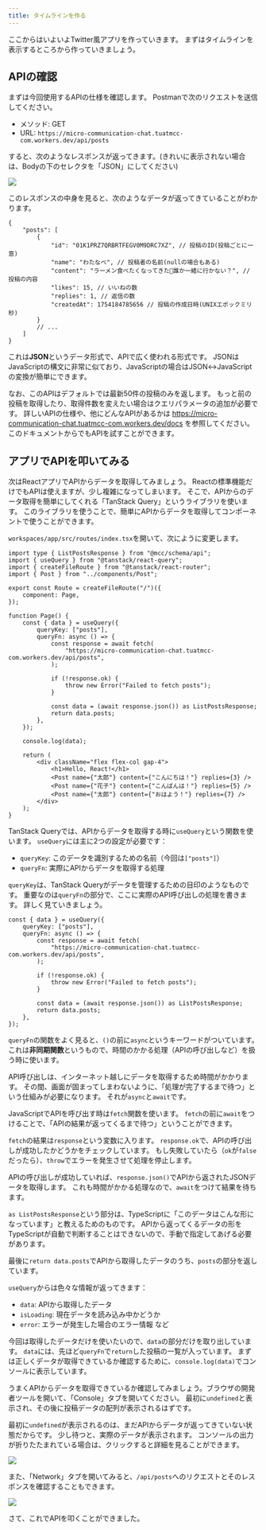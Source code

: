 ```yaml
---
title: タイムラインを作る
---
```



ここからはいよいよTwitter風アプリを作っていきます。
まずはタイムラインを表示するところから作っていきましょう。

## APIの確認

まずは今回使用するAPIの仕様を確認します。
Postmanで次のリクエストを送信してください。

- メソッド: GET
- URL: `https://micro-communication-chat.tuatmcc-com.workers.dev/api/posts`

すると、次のようなレスポンスが返ってきます。(きれいに表示されない場合は、Bodyの下のセレクタを「JSON」にしてください)

![](./assets/postman-posts.png)

このレスポンスの中身を見ると、次のようなデータが返ってきていることがわかります。

```jsonc
{
	"posts": [
		{
			"id": "01K1PRZ7QRBRTFEGV0M9DRC7XZ", // 投稿のID(投稿ごとに一意)
			"name": "わたなべ", // 投稿者の名前(nullの場合もある)
			"content": "ラーメン食べたくなってきた🍜誰か一緒に行かない？", // 投稿の内容
			"likes": 15, // いいねの数
			"replies": 1, // 返信の数
			"createdAt": 1754184785656 // 投稿の作成日時(UNIXエポックミリ秒)
		}
		// ...
	]
}
```

これは**JSON**というデータ形式で、APIで広く使われる形式です。
JSONはJavaScriptの構文に非常に似ており、JavaScriptの場合はJSON↔JavaScriptの変換が簡単にできます。

なお、このAPIはデフォルトでは最新50件の投稿のみを返します。
もっと前の投稿を取得したり、取得件数を変えたい場合はクエリパラメータの追加が必要です。
詳しいAPIの仕様や、他にどんなAPIがあるかは https://micro-communication-chat.tuatmcc-com.workers.dev/docs を参照してください。
このドキュメントからでもAPIを試すことができます。

## アプリでAPIを叩いてみる

次はReactアプリでAPIからデータを取得してみましょう。
Reactの標準機能だけでもAPIは使えますが、少し複雑になってしまいます。
そこで、APIからのデータ取得を簡単にしてくれる「TanStack Query」というライブラリを使います。
このライブラリを使うことで、簡単にAPIからデータを取得してコンポーネントで使うことができます。

`workspaces/app/src/routes/index.tsx`を開いて、次にように変更します。

```tsx title="workspaces/app/src/routes/index.tsx" ins={1-2,11-27}
import type { ListPostsResponse } from "@mcc/schema/api";
import { useQuery } from "@tanstack/react-query";
import { createFileRoute } from "@tanstack/react-router";
import { Post } from "../components/Post";

export const Route = createFileRoute("/")({
	component: Page,
});

function Page() {
	const { data } = useQuery({
		queryKey: ["posts"],
		queryFn: async () => {
			const response = await fetch(
				"https://micro-communication-chat.tuatmcc-com.workers.dev/api/posts",
			);

			if (!response.ok) {
				throw new Error("Failed to fetch posts");
			}

			const data = (await response.json()) as ListPostsResponse;
			return data.posts;
		},
	});

	console.log(data);

	return (
		<div className="flex flex-col gap-4">
			<h1>Hello, React!</h1>
			<Post name={"太郎"} content={"こんにちは！"} replies={3} />
			<Post name={"花子"} content={"こんばんは！"} replies={5} />
			<Post name={"太郎"} content={"おはよう！"} replies={7} />
		</div>
	);
}
```

TanStack Queryでは、APIからデータを取得する時に`useQuery`という関数を使います。
`useQuery`には主に2つの設定が必要です：

- `queryKey`: このデータを識別するための名前（今回は`["posts"]`）
- `queryFn`: 実際にAPIからデータを取得する処理

`queryKey`は、TanStack Queryがデータを管理するための目印のようなものです。
重要なのは`queryFn`の部分で、ここに実際のAPI呼び出しの処理を書きます。
詳しく見ていきましょう。

```tsx {3-14}
const { data } = useQuery({
	queryKey: ["posts"],
	queryFn: async () => {
		const response = await fetch(
			"https://micro-communication-chat.tuatmcc-com.workers.dev/api/posts",
		);

		if (!response.ok) {
			throw new Error("Failed to fetch posts");
		}

		const data = (await response.json()) as ListPostsResponse;
		return data.posts;
	},
});
```

`queryFn`の関数をよく見ると、`()`の前に`async`というキーワードがついています。
これは**非同期関数**というもので、時間のかかる処理（APIの呼び出しなど）を扱う時に使います。

API呼び出しは、インターネット越しにデータを取得するため時間がかかります。
その間、画面が固まってしまわないように、「処理が完了するまで待つ」という仕組みが必要になります。
それが`async`と`await`です。

JavaScriptでAPIを呼び出す時は`fetch`関数を使います。
`fetch`の前に`await`をつけることで、「APIの結果が返ってくるまで待つ」ということができます。

`fetch`の結果は`response`という変数に入ります。
`response.ok`で、APIの呼び出しが成功したかどうかをチェックしています。
もし失敗していたら（`ok`が`false`だったら）、`throw`でエラーを発生させて処理を停止します。

APIの呼び出しが成功していれば、`response.json()`でAPIから返されたJSONデータを取得します。
これも時間がかかる処理なので、`await`をつけて結果を待ちます。

`as ListPostsResponse`という部分は、TypeScriptに「このデータはこんな形になっています」と教えるためのものです。
APIから返ってくるデータの形をTypeScriptが自動で判断することはできないので、手動で指定してあげる必要があります。

最後に`return data.posts`でAPIから取得したデータのうち、`posts`の部分を返しています。

`useQuery`からは色々な情報が返ってきます：
- `data`: APIから取得したデータ
- `isLoading`: 現在データを読み込み中かどうか
- `error`: エラーが発生した場合のエラー情報
など

今回は取得したデータだけを使いたいので、`data`の部分だけを取り出しています。
`data`には、先ほど`queryFn`で`return`した投稿の一覧が入っています。
まずは正しくデータが取得できているか確認するために、`console.log(data)`でコンソールに表示しています。

うまくAPIからデータを取得できているか確認してみましょう。ブラウザの開発者ツールを開いて、「Console」タブを開いてください。
最初に`undefined`と表示され、その後に投稿データの配列が表示されるはずです。

最初に`undefined`が表示されるのは、まだAPIからデータが返ってきていない状態だからです。
少し待つと、実際のデータが表示されます。
コンソールの出力が折りたたまれている場合は、クリックすると詳細を見ることができます。

![](./assets/console-posts.png)

また、「Network」タブを開いてみると、`/api/posts`へのリクエストとそのレスポンスを確認することもできます。

![](./assets/network-posts.png)

さて、これでAPIを叩くことができました。

